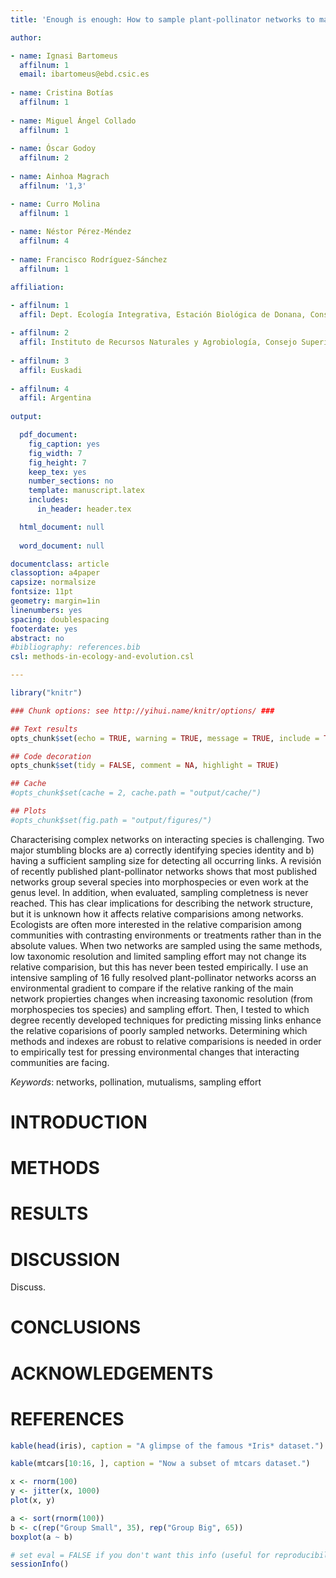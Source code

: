 ```yaml
---
title: 'Enough is enough: How to sample plant-pollinator networks to make relative comparisons'

author:  

- name: Ignasi Bartomeus
  affilnum: 1
  email: ibartomeus@ebd.csic.es
  
- name: Cristina Botías 
  affilnum: 1 
  
- name: Miguel Ángel Collado 
  affilnum: 1 
  
- name: Óscar Godoy 
  affilnum: 2 
  
- name: Ainhoa Magrach 
  affilnum: '1,3' 

- name: Curro Molina 
  affilnum: 1 
  
- name: Néstor Pérez-Méndez 
  affilnum: 4 
  
- name: Francisco Rodríguez-Sánchez 
  affilnum: 1

affiliation:

- affilnum: 1
  affil: Dept. Ecología Integrativa, Estación Biológica de Donana, Consejo Superior de Investigaciones Científicas, Avda. Américo Vespucio 26, E-41092 Sevilla, Spain
  
- affilnum: 2
  affil: Instituto de Recursos Naturales y Agrobiología, Consejo Superior de Investigaciones Científicas, Avda. Reina Mercedes XX, XXXXX Sevilla, Spain
  
- affilnum: 3
  affil: Euskadi
  
- affilnum: 4
  affil: Argentina
  
output:

  pdf_document:
    fig_caption: yes
    fig_width: 7
    fig_height: 7
    keep_tex: yes
    number_sections: no
    template: manuscript.latex
    includes:
      in_header: header.tex

  html_document: null
  
  word_document: null

documentclass: article
classoption: a4paper
capsize: normalsize
fontsize: 11pt
geometry: margin=1in
linenumbers: yes
spacing: doublespacing
footerdate: yes
abstract: no
#bibliography: references.bib
csl: methods-in-ecology-and-evolution.csl

---
```



```r

library("knitr")

### Chunk options: see http://yihui.name/knitr/options/ ###

## Text results
opts_chunk$set(echo = TRUE, warning = TRUE, message = TRUE, include = TRUE)

## Code decoration
opts_chunk$set(tidy = FALSE, comment = NA, highlight = TRUE)

## Cache
#opts_chunk$set(cache = 2, cache.path = "output/cache/")

## Plots
#opts_chunk$set(fig.path = "output/figures/")


```


\singlespace

\vspace{2mm}\hrule

Characterising complex networks on interacting species is challenging. Two major stumbling blocks are a) correctly identifying species identity and b) having a sufficient sampling size for detecting all occurring links. A revisión of recently published plant-pollinator networks shows that most published networks group several species into morphospecies or even work at the genus level. In addition, when evaluated, sampling completness is never reached. This has clear implications for describing the network structure, but it is unknown how it affects relative comparisions among networks. Ecologists are often more interested in the relative comparision among communities with contrasting environments or treatments rather than in the absolute values. When two networks are sampled using the same methods, low taxonomic resolution and limited sampling effort may not change its relative comparision, but this has never been tested empirically. I use an intensive sampling of 16 fully resolved plant-pollinator networks acorss an environmental gradient to compare if the relative ranking of the main network propierties changes when increasing taxonomic resolution (from morphospecies tos species) and sampling effort. Then, I tested to which degree recently developed techniques for predicting missing links enhance the relative coparisions of poorly sampled networks. Determining which methods and indexes are robust to relative comparisions is needed in order to empirically test for pressing environmental changes that interacting communities are facing.

\vspace{3mm}\hrule



*Keywords*: networks, pollination, mutualisms, sampling effort

\doublespace

\bleft


# INTRODUCTION





# METHODS







# RESULTS





# DISCUSSION

Discuss.



# CONCLUSIONS



# ACKNOWLEDGEMENTS



# REFERENCES

<div id = "refs"></div>


\eleft

\clearpage


\listoftables


\newpage

```r
kable(head(iris), caption = "A glimpse of the famous *Iris* dataset.")
```


\newpage

```r
kable(mtcars[10:16, ], caption = "Now a subset of mtcars dataset.")
```


\clearpage

\listoffigures


\newpage

```r
x <- rnorm(100)
y <- jitter(x, 1000)
plot(x, y)
```

\newpage

\blandscape

```r
a <- sort(rnorm(100))
b <- c(rep("Group Small", 35), rep("Group Big", 65))
boxplot(a ~ b)
```

\elandscape

\clearpage



```r
# set eval = FALSE if you don't want this info (useful for reproducibility) to appear 
sessionInfo()
```

